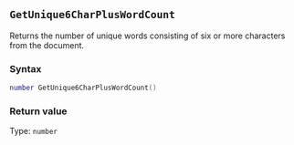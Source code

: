 ::: {.minipage data-latex="{\textwidth}"}
## `GetUnique6CharPlusWordCount`

Returns the number of unique words consisting of six or more characters from the document.

### Syntax {-}

``` .lua
number GetUnique6CharPlusWordCount()
```

### Return value {-}

Type: `number`
:::
